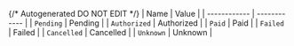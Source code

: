 {/* Autogenerated DO NOT EDIT  */}
| Name         | Value        |
| ------------ | ------------ |
| `Pending`    | Pending      |
| `Authorized` | Authorized   |
| `Paid`       | Paid         |
| `Failed`     | Failed       |
| `Cancelled`  | Cancelled    |
| `Unknown`    | Unknown      |